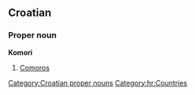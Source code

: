 ==Croatian==

===Proper noun===
'''Komori''' {{m}} {{p}}

# [[Comoros]]

[[Category:Croatian proper nouns]]
[[Category:hr:Countries]]